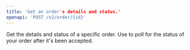 ```yaml
---
title: 'Get an order's details and status.'
openapi: 'POST /v2/order/{id}'
---
```

Get the details and status of a specific order. Use to poll for the status of your order after it's been accepted.
